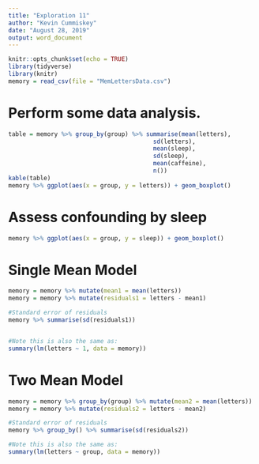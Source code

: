 ```yaml
---
title: "Exploration 11"
author: "Kevin Cummiskey"
date: "August 28, 2019"
output: word_document
---
```


```r
knitr::opts_chunk$set(echo = TRUE)
library(tidyverse)
library(knitr)
memory = read_csv(file = "MemLettersData.csv")
```

# Perform some data analysis.

```r
table = memory %>% group_by(group) %>% summarise(mean(letters),
                                         sd(letters),
                                         mean(sleep),
                                         sd(sleep),
                                         mean(caffeine),
                                         n())
kable(table)
memory %>% ggplot(aes(x = group, y = letters)) + geom_boxplot()

```

# Assess confounding by sleep

```r
memory %>% ggplot(aes(x = group, y = sleep)) + geom_boxplot()
```


# Single Mean Model

```r
memory = memory %>% mutate(mean1 = mean(letters))
memory = memory %>% mutate(residuals1 = letters - mean1)

#Standard error of residuals
memory %>% summarise(sd(residuals1))


#Note this is also the same as:
summary(lm(letters ~ 1, data = memory))

```

# Two Mean Model

```r
memory = memory %>% group_by(group) %>% mutate(mean2 = mean(letters))
memory = memory %>% mutate(residuals2 = letters - mean2)

#Standard error of residuals
memory %>% group_by() %>% summarise(sd(residuals2))

#Note this is also the same as:
summary(lm(letters ~ group, data = memory))

```

